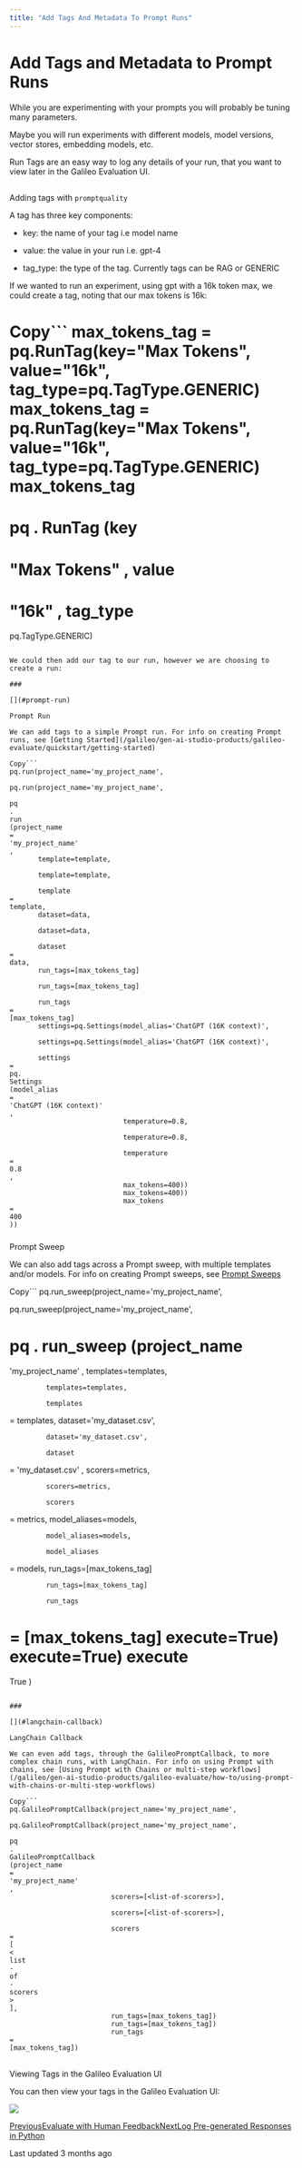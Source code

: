 ```yaml
---
title: "Add Tags And Metadata To Prompt Runs"
---
```


# Add Tags and Metadata to Prompt Runs

While you are experimenting with your prompts you will probably be tuning many parameters.

Maybe you will run experiments with different models, model versions, vector stores, embedding models, etc.

Run Tags are an easy way to log any details of your run, that you want to view later in the Galileo Evaluation UI.

## 

[](#adding-tags-with-promptquality)

Adding tags with `promptquality`

A tag has three key components:

*   key: the name of your tag i.e model name
    
*   value: the value in your run i.e. gpt-4
    
*   tag\_type: the type of the tag. Currently tags can be RAG or GENERIC
    

If we wanted to run an experiment, using gpt with a 16k token max, we could create a tag, noting that our max tokens is 16k:

Copy```
max_tokens_tag = pq.RunTag(key="Max Tokens", value="16k", tag_type=pq.TagType.GENERIC)
max_tokens_tag = pq.RunTag(key="Max Tokens", value="16k", tag_type=pq.TagType.GENERIC)
max_tokens_tag 
=
 pq
.
RunTag
(key
=
"Max Tokens"
, value
=
"16k"
, tag_type
=
pq.TagType.GENERIC)
```

We could then add our tag to our run, however we are choosing to create a run:

### 

[](#prompt-run)

Prompt Run

We can add tags to a simple Prompt run. For info on creating Prompt runs, see [Getting Started](/galileo/gen-ai-studio-products/galileo-evaluate/quickstart/getting-started)

Copy```
pq.run(project_name='my_project_name',

pq.run(project_name='my_project_name',

pq
.
run
(project_name
=
'my_project_name'
,
       template=template,

       template=template,

       template
=
template,
       dataset=data,

       dataset=data,

       dataset
=
data,
       run_tags=[max_tokens_tag]

       run_tags=[max_tokens_tag]

       run_tags
=
[max_tokens_tag]
       settings=pq.Settings(model_alias='ChatGPT (16K context)',

       settings=pq.Settings(model_alias='ChatGPT (16K context)',

       settings
=
pq.
Settings
(model_alias
=
'ChatGPT (16K context)'
,
                            temperature=0.8,

                            temperature=0.8,

                            temperature
=
0.8
,
                            max_tokens=400))
                            max_tokens=400))
                            max_tokens
=
400
))
```

### 

[](#prompt-sweep)

Prompt Sweep

We can also add tags across a Prompt sweep, with multiple templates and/or models. For info on creating Prompt sweeps, see [Prompt Sweeps](/galileo/gen-ai-studio-products/galileo-evaluate/how-to/prompt-sweeps)

Copy```
pq.run_sweep(project_name='my_project_name',

pq.run_sweep(project_name='my_project_name',

pq
.
run_sweep
(project_name
=
'my_project_name'
,
             templates=templates,

             templates=templates,

             templates
=
templates,
             dataset='my_dataset.csv',

             dataset='my_dataset.csv',

             dataset
=
'my_dataset.csv'
,
             scorers=metrics,

             scorers=metrics,

             scorers
=
metrics,
             model_aliases=models,

             model_aliases=models,

             model_aliases
=
models,
             run_tags=[max_tokens_tag]

             run_tags=[max_tokens_tag]

             run_tags
=
[max_tokens_tag]
             execute=True)
             execute=True)
             execute
=
True
)
```

### 

[](#langchain-callback)

LangChain Callback

We can even add tags, through the GalileoPromptCallback, to more complex chain runs, with LangChain. For info on using Prompt with chains, see [Using Prompt with Chains or multi-step workflows](/galileo/gen-ai-studio-products/galileo-evaluate/how-to/using-prompt-with-chains-or-multi-step-workflows)

Copy```
pq.GalileoPromptCallback(project_name='my_project_name',

pq.GalileoPromptCallback(project_name='my_project_name',

pq
.
GalileoPromptCallback
(project_name
=
'my_project_name'
,
                         scorers=[<list-of-scorers>],

                         scorers=[<list-of-scorers>],

                         scorers
=
[
<
list
-
of
-
scorers
>
],
                         run_tags=[max_tokens_tag])
                         run_tags=[max_tokens_tag])
                         run_tags
=
[max_tokens_tag])
```

## 

[](#viewing-tags-in-the-galileo-evaluation-ui)

Viewing Tags in the Galileo Evaluation UI

You can then view your tags in the Galileo Evaluation UI:

![](https://docs.rungalileo.io/~gitbook/image?url=https%3A%2F%2F1924900477-files.gitbook.io%2F%7E%2Ffiles%2Fv0%2Fb%2Fgitbook-x-prod.appspot.com%2Fo%2Fspaces%252F4jVWiQpRqmi04OnqZmn2%252Fuploads%252Fgit-blob-b5585016eef52ad2626bb54be34090de4fefabd0%252Fgeneric-tag.png%3Falt%3Dmedia&width=768&dpr=4&quality=100&sign=2907e6bd&sv=1)

[PreviousEvaluate with Human Feedback](/galileo/gen-ai-studio-products/galileo-evaluate/how-to/performing-qualitative-evaluations)[NextLog Pre-generated Responses in Python](/galileo/gen-ai-studio-products/galileo-evaluate/how-to/logging-pre-generated-responses)

Last updated 3 months ago